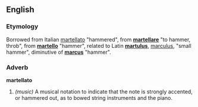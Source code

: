 ==English==
===Etymology===
Borrowed from Italian [[martellato]] "hammered", from '''[[martellare]]''' "to hammer, throb", from '''[[martello]]''' "hammer", related to Latin '''[[martulus]]''', [[marculus]], "small hammer", diminutive of '''[[marcus]]''' "hammer".

===Adverb===
'''martellato'''
#''(music)'' A musical notation to indicate that the note is strongly accented, or hammered out, as to bowed string instruments and the piano.